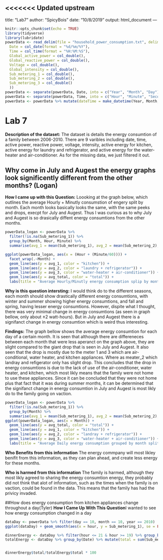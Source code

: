 <<<<<<< Updated upstream
---
title: "Lab7"
author: "SpicyBois"
date: "10/8/2019"
output: html_document
---

```{r setup, include=FALSE, warning=FALSE, message=FALSE}
knitr::opts_chunk$set(echo = TRUE)
library(tidyverse)
library(lubridate)
powerData <- read_delim(file = "household_power_consumption.txt", delim = ";", na = c('', '?'), col_types = cols(
  Date = col_date(format = "%d/%m/%Y"),
  Time = col_time(format = "%H:%M:%S"),
  Global_active_power = col_double(),
  Global_reactive_power = col_double(),
  Voltage = col_double(),
  Global_intensity = col_double(),
  Sub_metering_1 = col_double(),
  Sub_metering_2 = col_double(),
  Sub_metering_3 = col_double()
  ))
powerData <- separate(powerData, Date, into = c("Year", "Month", "Day"), sep = "-", convert = TRUE)
powerData <- separate(powerData, Time, into = c("Hour", "Minute", "Second"), sep = ":", convert = TRUE)
powerData <- powerData %>% mutate(dateTime = make_datetime(Year, Month, Day, Hour, Minute, Second))
```

# Lab 7
**Description of the dataset:** The dataset is details the energy consumtion of a family between 2006-2010. There are 9 varibles including date, time, active power, reactive power, voltage, intensity, active energy for kitchen, active energy for laundry and refrigerator, and active energy for the water-heater and air-conditioner. As for the missing data, we just filtered it out. 

## Why come in July and Augest the energy graphs look significently different from the other months? (Logan)
**How I came up with this Question:** Loooking at the graph below, which outlines the average Hourly + Minutly consumstion of engery split by month. Each month looks basically looks the same, with the same peeks and drops, execpt for July and Augest. Thus I was curious as to why July and Augest is so drasically diffent energy consumtions from the other months.

```{r}
powerData_logan <- powerData %>%
  filter(!is.na(Sub_metering_1)) %>%
  group_by(Month, Hour, Minute) %>%
  summarise(avg_1 = mean(Sub_metering_1), avg_2 = mean(Sub_metering_2), avg_3 = mean(Sub_metering_3), avg_total = (avg_1 + avg_2 + avg_3))

ggplot(powerData_logan, aes(x = (Hour + (Minute/60)))) + 
  facet_wrap(.~Month) + 
  geom_line(aes(y = avg_1, color = "kitchen")) +
  geom_line(aes(y = avg_2, color = "laundry + refrigerator")) + 
  geom_line(aes(y = avg_3, color = "water-heater + air-conditioner")) + 
  geom_line(aes(y = avg_total, color = "total")) +
  labs(title = "Average Hourly/Minutly energy consumption splip by months and meater", x = "Time of Day", y = "Energy Consummed (watt-hours/Minute)")
```

**Why is this question intersting:** I would think do to the different seasons, each month should show drastically different energy consumtions, with winter and summer showing higher energy consumtions, and fall and spring, having lesser energy consumtions. However, dispite what I thought, there was very minimal change in energy consumtions (as seen in graph bellow, only about ±2 watt-hours). But in July and Augest there is a signifanct change in energy consumtion which is weird thus interesting. 

**Findings:** The graph bellow shows the average energy consumtion for each day of a certain month. It is seen that although there are differeneces between each month that were less aperanct on the graph above, they are slight compared to the giant drop that is seen in July and Augest. It also seen that the drop is mostly due to the meter 1 and 3 which are air-conditional, water heater, and kitchen appliances. Where as meater_2 which landray and refigerator only has slight drop. This concludes that the drop in energy consumtions is due to the lack of use of the air-conditioner, water heater, and kitchen, which most likly means that the family were not home to use these appliances. Since it can be concluded that they were not home plus that fact that it was during summer months, it can be determined that the signifanct change in energy consumtion in July and Augest is most likly do to the family going on vaction.

```{r}
powerData_logan <- powerData %>%
  filter(!is.na(Sub_metering_1)) %>%
  group_by(Month) %>%
  summarise(avg_1 = mean(Sub_metering_1), avg_2 = mean(Sub_metering_2), avg_3 = mean(Sub_metering_3), avg_total = (avg_1 + avg_2 + avg_3))
ggplot(powerData_logan, aes(x = Month)) + 
  geom_line(aes(y = avg_total, color = "total")) + 
  geom_line(aes(y = avg_1, color = "kitchen")) + 
  geom_line(aes(y = avg_2, color = "landray + refrigerator")) + 
  geom_line(aes(y = avg_3, color = "water-heater + air-conditioner")) +
  labs(title = "Average Daily energy consumption grouped by month split by meater", x = "Month", y = "Energy Consummed (watt-hours/day)")
```

**Who Benefits from this information** The energy commpany will most likley benifit from this information, as they can plan ahead, and create less energy for these months.

**Who is harmed from this information** The family is harmed, although they most likly agreed to sharing the energy consumtion energy, they probably did not think that alot of information, such as the times when the family is on vaction, could be found in the data. This means that the family has had the privicy invaded.

##How does energy consumption from kitchen appliances change throughout a day(Tyler)
**How I Came Up With This Question**I wanted to see how energy consumption changed in a day 
```{r}
dataDay <- powerData %>% filter(day == 10, month == 10, year == 2010)
ggplot(dataDay) + geom_smooth(aes(x = hour, y = Sub_metering_1), se = FALSE) + labs(title = "Power Used in the Kitchen in one Day", x = "Hour of Day", y = "Power Used in Kitchen (Watts)")

dinnerEnergy <- dataDay %>% filter(hour <= 21 & hour >= 19) %>% group_by(Date) %>% mutate(total = sum(Sub_metering_1)) %>%  filter(hour ==  19, minute == 0)
totalEnergy <- dataDay %>% group_by(Date) %>% mutate(total = sum(Sub_metering_1)) %>%  filter(hour ==  19, minute == 0)


dinnerEnergy$total/totalEnergy$total * 100
```



